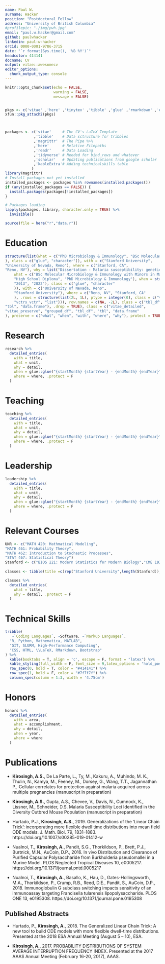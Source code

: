 ```yaml
---
name: Paul W.
surname: Hacker
position: "Postdoctoral Fellow"
address: "University of British Columbia"
#profilepic: "./img/pwh.jpg"
email: "paul.w.hacker@gmail.com"
github: paulwhacker
linkedin: paul-w-hacker
orcid: 0000-0001-9786-3715
date: "`r format(Sys.time(), '%B %Y')`"
headcolor: 414141
docname: CV
output: vitae::awesomecv
editor_options: 
  chunk_output_type: console
---
```


```r
knitr::opts_chunk$set(echo = FALSE,
                      warning = FALSE,
                      message = FALSE)


pkgs <- c('vitae' ,'here' ,'tinytex' ,'tibble' ,'glue' ,'rmarkdown' ,'dplyr', 'readr' ,'yaml')
xfun::pkg_attach2(pkgs)



packages <- c('vitae'     # The CV's LaTeX Template
             ,'tibble'    # Data sctructure for tribbles
             ,'magrittr'  # The Pipe %>%
             ,'here'      # Relative Filepaths
             ,'readr'     # Data Loading
             ,'tidyverse' # Needed for bind_rows and whatever
             ,'scholar'   # Updating publications from google scholar
             ,'kableExtra'# Adding technicalskills table
            )
library(magrittr)
# Install packages not yet installed
installed_packages <- packages %in% rownames(installed.packages())
if (any(installed_packages == FALSE)) {
  install.packages(packages[!installed_packages])
}

# Packages loading
lapply(packages, library, character.only = TRUE) %>%
  invisible()

source(file = here("r","data.r"))

```




# Education

```r
structure(list(what = c("PhD Microbiology & Immunology", "BSc Molecular Microbiology & Immunology with Minors in Mathematics & Chemistry"), when = structure(c("2022", "2017"
), class = c("glue", "character")), with = c("Stanford University", 
"University of Nevada, Reno"), where = c("Stanford, CA", 
"Reno, NV"), why = list("Dissertation - Malaria susceptibility: genetic factors and immune adaptation during pregnancy", "Honors Thesis - In vivo distribution and clearance of purified capsular polysaccharide from Burkholderia pseudomallei in a Murine Model")), row.names = c(NA, 2L), groups = structure(list(
    what = c("BSc Molecular Microbiology & Immunology with Minors in Mathematics & Chemistry with Honors", 
    "High School Diploma", "PhD Microbiology & Immunology"), when = structure(c("2017", 
    "2013", "2022"), class = c("glue", "character"
    )), with = c("University of Nevada, Reno", 
    "Stanford University"), where = c("Reno, NV", "Stanford, CA"
    ), .rows = structure(list(2L, 1L), ptype = integer(0), class = c("vctrs_list_of", 
    "vctrs_vctr", "list"))), row.names = c(NA, -2L), class = c("tbl_df", 
"tbl", "data.frame"), .drop = TRUE), class = c("vitae_detailed", 
"vitae_preserve", "grouped_df", "tbl_df", "tbl", "data.frame"
), preserve = c("what", "when", "with", "where", "why"), protect = TRUE)

```

# Research

```r

research %>%
  detailed_entries(
    with = title,
    what = unit,
    why = detail,
    when = glue::glue("{startMonth} {startYear} - {endMonth} {endYear}",.na = ""),
    where = where, .protect = F
  )

```

# Teaching

```r

teaching %>%
  detailed_entries(
    with = title,
    what = unit,
    why = detail,
    when = glue::glue("{startMonth} {startYear} - {endMonth} {endYear}",.na = ""),
    where = where, .protect = F
  )

```

# Leadership

```r

leadership %>%
  detailed_entries(
    with = title,
    what = unit,
    why = detail,
    when = glue::glue("{startMonth} {startYear} - {endMonth} {endYear}",.na = ""),
    where = where, .protect = F
  )

```

# Relevant Courses

```r

UNR <- c("MATH 420: Mathmatical Modeling",
"MATH 461: Probability Theory",
"MATH 462: Introduction to Stochastic Processes",
"STAT 467: Statistical Theory")
Stanford <- c("BIOS 221: Modern Statistics for Modern Biology","CME 193: Introduction to Scientific Python")
 
classes <- tibble(title =c(rep("Stanford University",length(Stanford)),rep("University of Nevada, Reno", length(UNR))), detail = c(Stanford,UNR))

classes %>%
  detailed_entries(
    what = title,
    why = detail, .protect = F
  )
```


# Technical Skills 

<!-- \noindent\makebox[\linewidth]{\rule{\textwidth}{0.4pt}} -->

<!-- \par\noindent\nobreak\vspace{-30pt}\rule{\textwidth}{1pt} -->

```r
tribble(
   ~`Coding Languages`, ~Software, ~`Markup Languages`,
  "R, Python, Mathematica, MATLAB",
  "GIT, SLURM, High-Performance Computing",
  "CSS, HTML, \\LaTeX, RMarkdown, Bootstrap"
) %>%
  kable(booktabs = T, align = 'c', escape = F, format = "latex") %>%
  kable_styling(full_width = F, font_size = 9,latex_options = "hold_position") %>% 
  row_spec(0, bold = T, color = "#414141") %>% 
  row_spec(1, bold = F, color = "#7f7f7f") %>% 
  column_spec(column = 1:3, width = '4.75cm')
```


<!-- \smallskip -->


# Honors

```r

honors %>%
  detailed_entries(
    with = area,
    what = accomplishment,
    why = detail,
    when = year,
    where = where
  )

```


# Publications

- **Kirosingh, A.S.**, De La Parte, L., Ty, M., Kakuru, A., Muhindo, M. K., Thulin, N., Kamya, M., Feeney, M., Dorsey, G., Wang, T.T., Jagannathan P., Cellular correlates for protection against malaria acquired across multiple pregnancies (manuscript in preparation)

- **Kirosingh, A.S.**, Gupta, A.S., Chevee, V., Davis, N., Cumnock, K., Lissner, M., Schneider, D.S. Malaria Susceptibility Loci Identified in the Diversity Outbred Mouse Population  (manuscript in preparation)

- Hurtado, P.J., **Kirosingh, A.S.**, 2019. Generalizations of the ‘Linear Chain Trick’: incorporating more flexible dwell time distributions into mean field ODE models. J. Math. Biol. 79, 1831–1883. https://doi.org/10.1007/s00285-019-01412-w

- Nualnoi, T., **Kirosingh, A.**, Pandit, S.G., Thorkildson, P., Brett, P.J., Burtnick, M.N., AuCoin, D.P., 2016. In vivo Distribution and Clearance of Purified Capsular Polysaccharide from Burkholderia pseudomallei in a Murine Model. PLOS Neglected Tropical Diseases 10, e0005217. https://doi.org/10.1371/journal.pntd.0005217

- Nualnoi, T., **Kirosingh, A.**, Basallo, K., Hau, D., Gates-Hollingsworth, M.A., Thorkildson, P., Crump, R.B., Reed, D.E., Pandit, S., AuCoin, D.P., 2018. Immunoglobulin G subclass switching impacts sensitivity of an immunoassay targeting Francisella tularensis lipopolysaccharide. PLOS ONE 13, e0195308. https://doi.org/10.1371/journal.pone.0195308

## Published Abstracts

- Hurtado, P., **Kirosingh, A.**, 2018. The Generalized Linear Chain Trick: A new tool to build ODE models with more flexible dwell-time distributions. Presented at the 2018 ESA Annual Meeting (August 5 -- 10), ESA.

- **Kirosingh, A.**, 2017. PROBABILITY DISTRIBUTIONS OF SYSTEM AVERAGE INTERRUPTION FREQUENCY INDEX. Presented at the 2017 AAAS Annual Meeting (February 16-20, 2017), AAAS.




